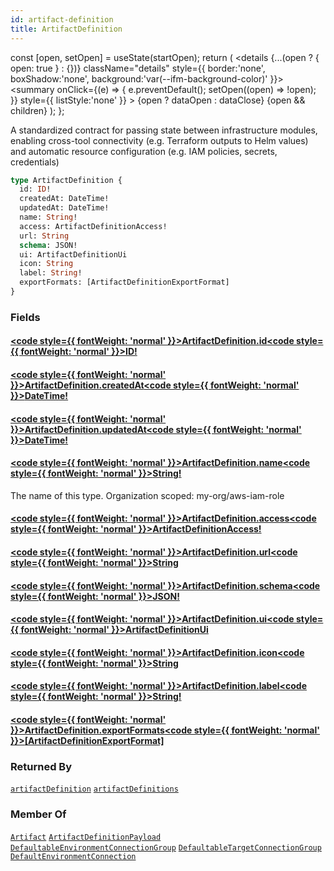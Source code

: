 ```yaml
---
id: artifact-definition
title: ArtifactDefinition
---
```









  const [open, setOpen] = useState(startOpen);
  return (
    <details {...(open ? { open: true } : {})} className="details" style={{ border:'none', boxShadow:'none', background:'var(--ifm-background-color)' }}>
      <summary
        onClick={(e) => {
          e.preventDefault();
          setOpen((open) => !open);
        }}
        style={{ listStyle:'none' }}
      >
      {open ? dataOpen : dataClose}
      </summary>
      {open && children}
    </details>
  );
};








A standardized contract for passing state between infrastructure modules, enabling cross-tool connectivity (e.g. Terraform outputs to Helm values) and automatic resource configuration (e.g. IAM policies, secrets, credentials)


```graphql
type ArtifactDefinition {
  id: ID!
  createdAt: DateTime!
  updatedAt: DateTime!
  name: String!
  access: ArtifactDefinitionAccess!
  url: String
  schema: JSON!
  ui: ArtifactDefinitionUi
  icon: String
  label: String!
  exportFormats: [ArtifactDefinitionExportFormat]
}
```




### Fields

#### [<code style={{ fontWeight: 'normal' }}>ArtifactDefinition.<b>id</b></code>](#)<Bullet />[<code style={{ fontWeight: 'normal' }}><b>ID!</b></code>](/swapi/types/scalars/id.mdx) <Badge class="badge badge--secondary badge--non_null" text="non-null"/> <Badge class="badge badge--secondary " text="scalar"/> 



#### [<code style={{ fontWeight: 'normal' }}>ArtifactDefinition.<b>createdAt</b></code>](#)<Bullet />[<code style={{ fontWeight: 'normal' }}><b>DateTime!</b></code>](/swapi/types/scalars/date-time.mdx) <Badge class="badge badge--secondary badge--non_null" text="non-null"/> <Badge class="badge badge--secondary " text="scalar"/> 



#### [<code style={{ fontWeight: 'normal' }}>ArtifactDefinition.<b>updatedAt</b></code>](#)<Bullet />[<code style={{ fontWeight: 'normal' }}><b>DateTime!</b></code>](/swapi/types/scalars/date-time.mdx) <Badge class="badge badge--secondary badge--non_null" text="non-null"/> <Badge class="badge badge--secondary " text="scalar"/> 



#### [<code style={{ fontWeight: 'normal' }}>ArtifactDefinition.<b>name</b></code>](#)<Bullet />[<code style={{ fontWeight: 'normal' }}><b>String!</b></code>](/swapi/types/scalars/string.mdx) <Badge class="badge badge--secondary badge--non_null" text="non-null"/> <Badge class="badge badge--secondary " text="scalar"/> 
The name of this type. Organization scoped: my-org/aws-iam-role


#### [<code style={{ fontWeight: 'normal' }}>ArtifactDefinition.<b>access</b></code>](#)<Bullet />[<code style={{ fontWeight: 'normal' }}><b>ArtifactDefinitionAccess!</b></code>](/swapi/types/enums/artifact-definition-access.mdx) <Badge class="badge badge--secondary badge--non_null" text="non-null"/> <Badge class="badge badge--secondary " text="enum"/> 



#### [<code style={{ fontWeight: 'normal' }}>ArtifactDefinition.<b>url</b></code>](#)<Bullet />[<code style={{ fontWeight: 'normal' }}><b>String</b></code>](/swapi/types/scalars/string.mdx) <Badge class="badge badge--secondary " text="scalar"/> 



#### [<code style={{ fontWeight: 'normal' }}>ArtifactDefinition.<b>schema</b></code>](#)<Bullet />[<code style={{ fontWeight: 'normal' }}><b>JSON!</b></code>](/swapi/types/scalars/json.mdx) <Badge class="badge badge--secondary badge--non_null" text="non-null"/> <Badge class="badge badge--secondary " text="scalar"/> 



#### [<code style={{ fontWeight: 'normal' }}>ArtifactDefinition.<b>ui</b></code>](#)<Bullet />[<code style={{ fontWeight: 'normal' }}><b>ArtifactDefinitionUi</b></code>](/swapi/types/objects/artifact-definition-ui.mdx) <Badge class="badge badge--secondary " text="object"/> 



#### [<code style={{ fontWeight: 'normal' }}>ArtifactDefinition.<b>icon</b></code>](#)<Bullet />[<code style={{ fontWeight: 'normal' }}><b>String</b></code>](/swapi/types/scalars/string.mdx) <Badge class="badge badge--secondary " text="scalar"/> 



#### [<code style={{ fontWeight: 'normal' }}>ArtifactDefinition.<b>label</b></code>](#)<Bullet />[<code style={{ fontWeight: 'normal' }}><b>String!</b></code>](/swapi/types/scalars/string.mdx) <Badge class="badge badge--secondary badge--non_null" text="non-null"/> <Badge class="badge badge--secondary " text="scalar"/> 



#### [<code style={{ fontWeight: 'normal' }}>ArtifactDefinition.<b>exportFormats</b></code>](#)<Bullet />[<code style={{ fontWeight: 'normal' }}><b>[ArtifactDefinitionExportFormat]</b></code>](/swapi/types/objects/artifact-definition-export-format.mdx) <Badge class="badge badge--secondary " text="list"/> <Badge class="badge badge--secondary " text="object"/> 







### Returned By

[`artifactDefinition`](/swapi/operations/queries/artifact-definition.mdx)  <Badge class="badge badge--secondary badge--relation" text="query"/><Bullet />[`artifactDefinitions`](/swapi/operations/queries/artifact-definitions.mdx)  <Badge class="badge badge--secondary badge--relation" text="query"/>

### Member Of

[`Artifact`](/swapi/types/objects/artifact.mdx)  <Badge class="badge badge--secondary badge--relation" text="object"/><Bullet />[`ArtifactDefinitionPayload`](/swapi/types/objects/artifact-definition-payload.mdx)  <Badge class="badge badge--secondary badge--relation" text="object"/><Bullet />[`DefaultableEnvironmentConnectionGroup`](/swapi/types/objects/defaultable-environment-connection-group.mdx)  <Badge class="badge badge--secondary badge--relation" text="object"/><Bullet />[`DefaultableTargetConnectionGroup`](/swapi/types/objects/defaultable-target-connection-group.mdx)  <Badge class="badge badge--secondary badge--relation" text="object"/><Bullet />[`DefaultEnvironmentConnection`](/swapi/types/objects/default-environment-connection.mdx)  <Badge class="badge badge--secondary badge--relation" text="object"/>